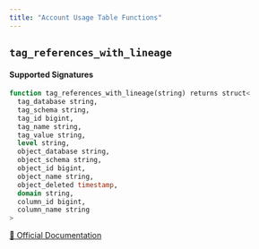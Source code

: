 ```yaml
---
title: "Account Usage Table Functions"
---
```



## `tag_references_with_lineage`

#### Supported Signatures
```sql
function tag_references_with_lineage(string) returns struct<
  tag_database string,
  tag_schema string,
  tag_id bigint,
  tag_name string,
  tag_value string,
  level string,
  object_database string,
  object_schema string,
  object_id bigint,
  object_name string,
  object_deleted timestamp,
  domain string,
  column_id bigint,
  column_name string
>

```
[🔗 Official Documentation](https://docs.snowflake.com/en/sql-reference/functions/tag_references_with_lineage)


